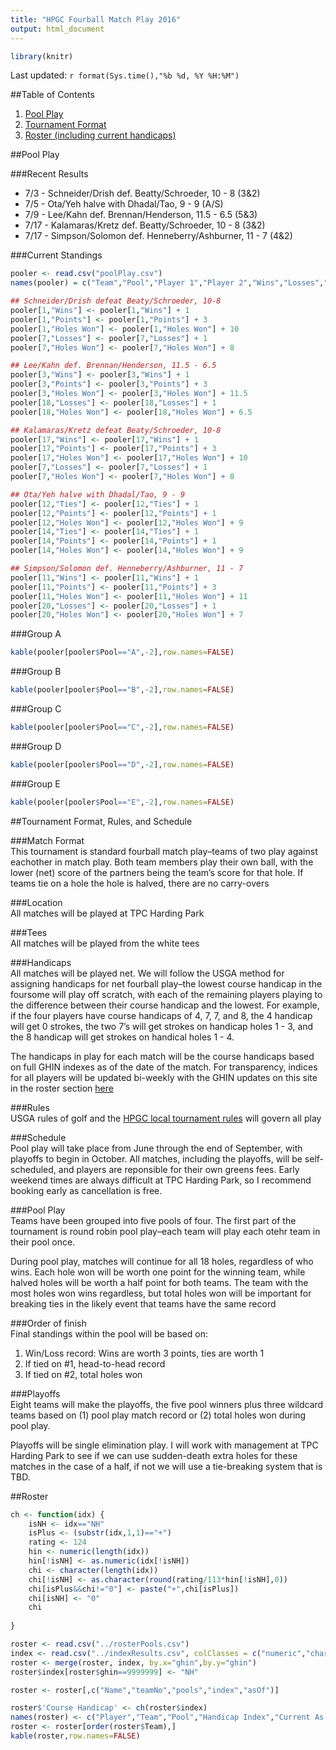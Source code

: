 ```yaml
---
title: "HPGC Fourball Match Play 2016"
output: html_document
---
```


```r
library(knitr)
```



Last updated: `r format(Sys.time(),"%b %d, %Y %H:%M")`

##Table of Contents  

1.  [Pool Play](#pp)  
2.  [Tournament Format](#format)  
3.  [Roster (including current handicaps)](#roster)  
  

##Pool Play  
<a id="pp"></a>  

###Recent Results  

*  7/3 - Schneider/Drish def. Beatty/Schroeder, 10 - 8 (3&2)  
*  7/5 - Ota/Yeh halve with Dhadal/Tao, 9 - 9 (A/S)
*  7/9 - Lee/Kahn def. Brennan/Henderson, 11.5 - 6.5 (5&3)  
*  7/17 - Kalamaras/Kretz def. Beatty/Schroeder, 10 - 8 (3&2)  
*  7/17 - Simpson/Solomon def. Henneberry/Ashburner, 11 - 7 (4&2)  


###Current Standings  

```r
pooler <- read.csv("poolPlay.csv")
names(pooler) = c("Team","Pool","Player 1","Player 2","Wins","Losses","Ties","Points","Holes Won")

## Schneider/Drish defeat Beaty/Schroeder, 10-8
pooler[1,"Wins"] <- pooler[1,"Wins"] + 1
pooler[1,"Points"] <- pooler[1,"Points"] + 3
pooler[1,"Holes Won"] <- pooler[1,"Holes Won"] + 10
pooler[7,"Losses"] <- pooler[7,"Losses"] + 1
pooler[7,"Holes Won"] <- pooler[7,"Holes Won"] + 8

## Lee/Kahn def. Brennan/Henderson, 11.5 - 6.5
pooler[3,"Wins"] <- pooler[3,"Wins"] + 1
pooler[3,"Points"] <- pooler[3,"Points"] + 3
pooler[3,"Holes Won"] <- pooler[3,"Holes Won"] + 11.5
pooler[18,"Losses"] <- pooler[18,"Losses"] + 1
pooler[18,"Holes Won"] <- pooler[18,"Holes Won"] + 6.5

## Kalamaras/Kretz defeat Beaty/Schroeder, 10-8
pooler[17,"Wins"] <- pooler[17,"Wins"] + 1
pooler[17,"Points"] <- pooler[17,"Points"] + 3
pooler[17,"Holes Won"] <- pooler[17,"Holes Won"] + 10
pooler[7,"Losses"] <- pooler[7,"Losses"] + 1
pooler[7,"Holes Won"] <- pooler[7,"Holes Won"] + 8

## Ota/Yeh halve with Dhadal/Tao, 9 - 9
pooler[12,"Ties"] <- pooler[12,"Ties"] + 1
pooler[12,"Points"] <- pooler[12,"Points"] + 1
pooler[12,"Holes Won"] <- pooler[12,"Holes Won"] + 9
pooler[14,"Ties"] <- pooler[14,"Ties"] + 1
pooler[14,"Points"] <- pooler[14,"Points"] + 1
pooler[14,"Holes Won"] <- pooler[14,"Holes Won"] + 9 

## Simpson/Solomon def. Henneberry/Ashburner, 11 - 7
pooler[11,"Wins"] <- pooler[11,"Wins"] + 1
pooler[11,"Points"] <- pooler[11,"Points"] + 3
pooler[11,"Holes Won"] <- pooler[11,"Holes Won"] + 11
pooler[20,"Losses"] <- pooler[20,"Losses"] + 1
pooler[20,"Holes Won"] <- pooler[20,"Holes Won"] + 7  

```


###Group A  
```r

kable(pooler[pooler$Pool=="A",-2],row.names=FALSE)
```  


###Group B  
```r

kable(pooler[pooler$Pool=="B",-2],row.names=FALSE)
``` 


###Group C  
```r

kable(pooler[pooler$Pool=="C",-2],row.names=FALSE)
``` 

###Group D  
```r

kable(pooler[pooler$Pool=="D",-2],row.names=FALSE)
``` 

###Group E  
```r

kable(pooler[pooler$Pool=="E",-2],row.names=FALSE)
``` 

##Tournament Format, Rules, and Schedule  
<a id="format"></a>  

###Match Format  
This tournament is standard fourball match play--teams of two play against eachother in match play.  Both team members play their own ball, with the lower (net) score of the partners being the team's score for that hole.  If teams tie on a hole the hole is halved, there are no carry-overs  

###Location  
All matches will be played at TPC Harding Park  

###Tees  
All matches will be played from the white tees  

###Handicaps  
All matches will be played net.  We will follow the USGA method for assigning handicaps for net fourball play--the lowest course handicap in the foursome will play off scratch, with each of the remaining players playing to the difference between their course handicap and the lowest.  For example, if the four players have course handicaps of 4, 7, 7, and 8, the 4 handicap will get 0 strokes, the two 7's will get strokes on handicap holes 1 - 3, and the 8 handicap will get strokes on handical holes 1 - 4.  

The handicaps in play for each match will be the course handicaps based on full GHIN indexes as of the date of the match.  For transparency, indices for all players will be updated bi-weekly with the GHIN updates on this site in the roster section [here](#roster)

###Rules  
USGA rules of golf and the [HPGC local tournament rules](http://www.golffusion.com/hardingparkgolf/content/1576305/Local-Tournament-Rules) will govern all play

###Schedule  
Pool play will take place from June through the end of September, with playoffs to begin in October.  All matches, including the playoffs, will be self-scheduled, and players are reponsible for their own greens fees.  Early weekend times are always difficult at TPC Harding Park, so I recommend booking early as cancellation is free.

###Pool Play  
Teams have been grouped into five pools of four.  The first part of the tournament is round robin pool play--each team will play each otehr team in their pool once.  

During pool play, matches will continue for all 18 holes, regardless of who wins.  Each hole won will be worth one point for the winning team, while halved holes will be worth a half point for both teams.  The team with the most holes won wins regardless, but total holes won will be important for breaking ties in the likely event that teams have the same record 

###Order of finish  
Final standings within the pool will be based on:  

1.  Win/Loss record:  Wins are worth 3 points, ties are worth 1  
2.  If tied on #1, head-to-head record
2.  If tied on #2, total holes won  

###Playoffs  
Eight teams will make the playoffs, the five pool winners plus three wildcard teams based on (1) pool play match record or (2) total holes won during pool play.

Playoffs will be single elimination play.  I will work with management at TPC Harding Park to see if we can use sudden-death extra holes for these matches in the case of a half, if not we will use a tie-breaking system that is TBD.

##Roster  
<a id="roster"></a>
```r

ch <- function(idx) {
    isNH <- idx=="NH"
    isPlus <- (substr(idx,1,1)=="+")
    rating <- 124
    hin <- numeric(length(idx))
    hin[!isNH] <- as.numeric(idx[!isNH])
    chi <- character(length(idx))
    chi[!isNH] <- as.character(round(rating/113*hin[!isNH],0))
    chi[isPlus&&chi!="0"] <- paste("+",chi[isPlus])
    chi[isNH] <- "0"
    chi
    
}

roster <- read.csv("../rosterPools.csv")
index <- read.csv("../indexResults.csv", colClasses = c("numeric","character","character"))
roster <- merge(roster, index, by.x="ghin",by.y="ghin")
roster$index[roster$ghin==9999999] <- "NH"

roster <- roster[,c("Name","teamNo","pools","index","asOf")]

roster$'Course Handicap' <- ch(roster$index)
names(roster) <- c("Player","Team","Pool","Handicap Index","Current As Of", "Course Handicap")
roster <- roster[order(roster$Team),]
kable(roster,row.names=FALSE)
```
